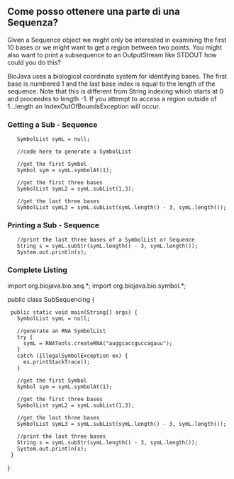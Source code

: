 == Come posso ottenere una parte di una Sequenza? ==

Given a Sequence object we might only be interested in examining the first 10 bases or we might want to get a region between two points. You might also want to print a subsequence to an OutputStream like STDOUT how could you do this?

BioJava uses a biological coordinate system for identifying bases. The first base is numbered 1 and the last base index is equal to the length of the sequence. Note that this is different from String indexing which starts at 0 and proceedes to length -1. If you attempt to access a region outside of 1...length an IndexOutOfBoundsException will occur.

=== Getting a Sub - Sequence ===

<java>
    SymbolList symL = null;

    //code here to generate a SymbolList

    //get the first Symbol
    Symbol sym = symL.symbolAt(1);

    //get the first three bases
    SymbolList symL2 = symL.subList(1,3);

    //get the last three bases
    SymbolList symL3 = symL.subList(symL.length() - 3, symL.length());
</java>

=== Printing a Sub - Sequence ===

<java>
    //print the last three bases of a SymbolList or Sequence
    String s = symL.subStr(symL.length() - 3, symL.length());
    System.out.println(s);
</java>

=== Complete Listing ===

<java>
import org.biojava.bio.seq.*;
import org.biojava.bio.symbol.*;

public class SubSequencing {
  public static void main(String[] args) {
    SymbolList symL = null;

    //generate an RNA SymbolList
    try {
      symL = RNATools.createRNA("auggcaccguccagauu");
    }
    catch (IllegalSymbolException ex) {
      ex.printStackTrace();
    }

    //get the first Symbol
    Symbol sym = symL.symbolAt(1);

    //get the first three bases
    SymbolList symL2 = symL.subList(1,3);

    //get the last three bases
    SymbolList symL3 = symL.subList(symL.length() - 3, symL.length());

    //print the last three bases
    String s = symL.subStr(symL.length() - 3, symL.length());
    System.out.println(s);
  }
}
</java>